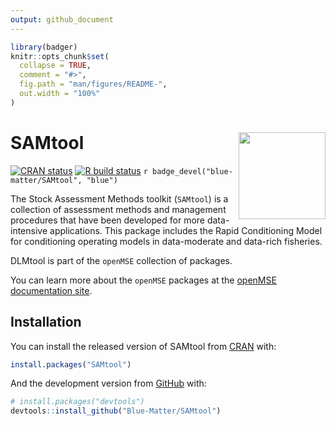 ```yaml
---
output: github_document
---
```


<!-- README.md is generated from README.Rmd. Please edit that file -->

```r
library(badger)
knitr::opts_chunk$set(
  collapse = TRUE,
  comment = "#>",
  fig.path = "man/figures/README-",
  out.width = "100%"
)
```

# SAMtool <img src='man/figures/logo.png' align="right" height="139" />

<!-- badges: start -->
[![CRAN status](https://www.r-pkg.org/badges/version/SAMtool)](https://CRAN.R-project.org/package=SAMtool)
[![R build status](https://github.com/Blue-Matter/SAMtool/workflows/R-CMD-check/badge.svg)](https://github.com/Blue-Matter/SAMtool/actions)
`r badge_devel("blue-matter/SAMtool", "blue")`
<!-- badges: end -->

The Stock Assessment Methods toolkit (`SAMtool`) is a collection of assessment methods and management procedures that have been developed for more data-intensive applications. This package includes the Rapid Conditioning Model for conditioning operating models in data-moderate and data-rich fisheries. 

DLMtool is part of the `openMSE` collection of packages. 

You can learn more about the `openMSE` packages at the [openMSE documentation site](https://openMSE.com).


## Installation

You can install the released version of SAMtool from [CRAN](https://CRAN.R-project.org) with:

``` r
install.packages("SAMtool")
```

And the development version from [GitHub](https://github.com/) with:

``` r
# install.packages("devtools")
devtools::install_github("Blue-Matter/SAMtool")
```
